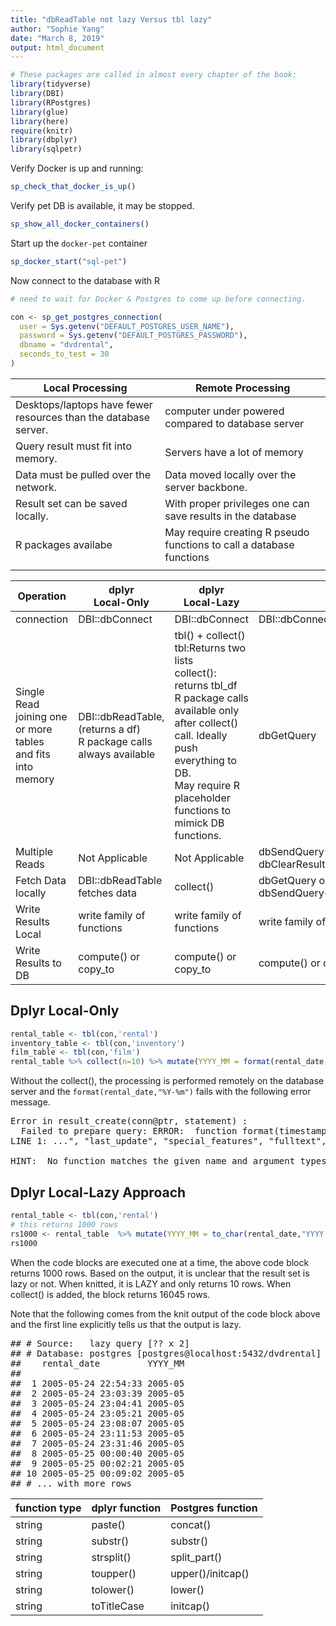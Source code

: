 ```yaml
---
title: "dbReadTable not lazy Versus tbl lazy"
author: "Sophie Yang"
date: "March 8, 2019"
output: html_document
---
```




```r
# These packages are called in almost every chapter of the book:
library(tidyverse)
library(DBI)
library(RPostgres)
library(glue)
library(here)
require(knitr)
library(dbplyr)
library(sqlpetr)
```

Verify Docker is up and running:

```r
sp_check_that_docker_is_up()
```

Verify pet DB is available, it may be stopped.

```r
sp_show_all_docker_containers()
```

Start up the `docker-pet` container

```r
sp_docker_start("sql-pet")
```

Now connect to the database with R

```r

# need to wait for Docker & Postgres to come up before connecting.

con <- sp_get_postgres_connection(
  user = Sys.getenv("DEFAULT_POSTGRES_USER_NAME"),
  password = Sys.getenv("DEFAULT_POSTGRES_PASSWORD"),
  dbname = "dvdrental",
  seconds_to_test = 30
)
```



|Local Processing                   | Remote Processing
|-----------------------------------|---------------------------------------
|Desktops/laptops have fewer resources than the database server.|computer under powered compared to database server|Databaseserver are high powered machines.
|Query result must fit into memory. |Servers have a lot of memory
|Data must be pulled over the network.|Data moved locally over the server backbone.
|Result set can be saved locally.   |With proper privileges one can save results in the database
|R packages availabe                |May require creating R pseudo functions to call a database functions
|

|Operation    |dplyr<br>Local-Only|dplyr<br>Local-Lazy|SQL
|-------------|-------------------|-------------------|----------------
|connection|DBI::dbConnect|DBI::dbConnect|DBI::dbConnect
|Single Read joining one or more tables<br>and fits into memory|DBI::dbReadTable, (returns a df)<br>R package calls always available|tbl() + collect()<br>tbl:Returns two lists<br> collect(): returns tbl_df<br>R package calls available only after collect() call.  Ideally push everything to DB.<br>May require R placeholder functions to mimick DB functions.|dbGetQuery
|Multiple Reads|Not Applicable|Not Applicable|dbSendQuery + dbFetch + dbClearResult
|Fetch Data locally|DBI::dbReadTable fetches data|collect()|dbGetQuery or dbSendQuery+dbFetch+dbClearResult|dbGetQuery or dbSendQuery + dbFetch
|Write Results Local|write family of functions|write family of functions|write family of functions
|Write Results to DB|compute() or copy_to|compute() or copy_to|compute() or copy_to

                     
## Dplyr Local-Only

```r
rental_table <- tbl(con,'rental')
inventory_table <- tbl(con,'inventory')
film_table <- tbl(con,'film')
rental_table %>% collect(n=10) %>% mutate(YYYY_MM = format(rental_date,"%Y-%m")) %>% select(rental_date,YYYY_MM)
```

Without the collect(), the processing is performed remotely on the database server and the `format(rental_date,"%Y-%m")` fails with the following error message.

<pre>
Error in result_create(conn@ptr, statement) : 
  Failed to prepare query: ERROR:  function format(timestamp without time zone, unknown) does not exist
LINE 1: ...", "last_update", "special_features", "fulltext", FORMAT("re...
                                                             ^
HINT:  No function matches the given name and argument types. You might need to add explicit type casts.
</pre>

## Dplyr Local-Lazy Approach

```r
rental_table <- tbl(con,'rental')
# this returns 1000 rows
rs1000 <- rental_table  %>% mutate(YYYY_MM = to_char(rental_date,"YYYY-MM"))%>%select(rental_date,YYYY_MM) 
rs1000
```

When the code blocks are executed one at a time, the above code block returns 1000 rows.  Based on the output, it is unclear that the result set is lazy or not.  When knitted, it is LAZY and only returns 10 rows.  When collect() is added, the block returns 16045 rows.

Note that the following comes from the knit output of the code block above and the first line explicitly tells us that the output is lazy.

<pre>
## # Source:   lazy query [?? x 2]
## # Database: postgres [postgres@localhost:5432/dvdrental]
##    rental_date         YYYY_MM
##    <dttm>              <chr> 
##  1 2005-05-24 22:54:33 2005-05
##  2 2005-05-24 23:03:39 2005-05
##  3 2005-05-24 23:04:41 2005-05
##  4 2005-05-24 23:05:21 2005-05
##  5 2005-05-24 23:08:07 2005-05
##  6 2005-05-24 23:11:53 2005-05
##  7 2005-05-24 23:31:46 2005-05
##  8 2005-05-25 00:00:40 2005-05
##  9 2005-05-25 00:02:21 2005-05
## 10 2005-05-25 00:09:02 2005-05
## # ... with more rows
</pre>



|function type|dplyr function |Postgres function
|-------------|---------------|------------------
|string       |paste()        |concat()
|string       |substr()       |substr()
|string       |strsplit()     |split_part()
|string       |toupper()      |upper()/initcap()
|string       |tolower()      |lower()
|string       |toTitleCase    |initcap()
